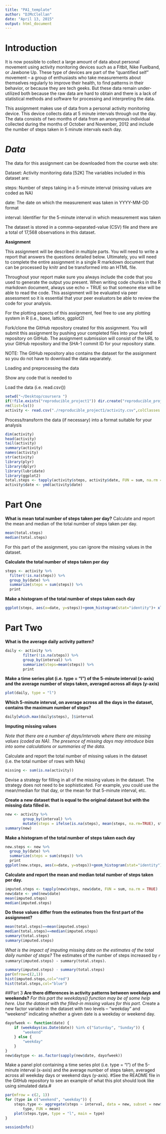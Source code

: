 ```yaml
---
title: "PA1_template"
author: "DJMcClellan"
date: "April 13, 2015"
output: html_document
---
```


**Introduction**
================
It is now possible to collect a large amount of data about personal movement using activity monitoring devices such as a Fitbit, Nike Fuelband, or Jawbone Up. These type of devices are part of the “quantified self” movement – a group of enthusiasts who take measurements about themselves regularly to improve their health, to find patterns in their behavior, or because they are tech geeks. But these data remain under-utilized both because the raw data are hard to obtain and there is a lack of statistical methods and software for processing and interpreting the data.

This assignment makes use of data from a personal activity monitoring device. This device collects data at 5 minute intervals through out the day. The data consists of two months of data from an anonymous individual collected during the months of October and November, 2012 and include the number of steps taken in 5 minute intervals each day.

*Data*
=======

The data for this assignment can be downloaded from the course web site:

Dataset: Activity monitoring data [52K]
The variables included in this dataset are:

steps: Number of steps taking in a 5-minute interval (missing values are coded as NA)

date: The date on which the measurement was taken in YYYY-MM-DD format

interval: Identifier for the 5-minute interval in which measurement was taken

The dataset is stored in a comma-separated-value (CSV) file and there are a total of 17,568 observations in this dataset.

**Assignment**

This assignment will be described in multiple parts. You will need to write a report that answers the questions detailed below. Ultimately, you will need to complete the entire assignment in a single R markdown document that can be processed by knitr and be transformed into an HTML file.

Throughout your report make sure you always include the code that you used to generate the output you present. When writing code chunks in the R markdown document, always use echo = TRUE so that someone else will be able to read the code. This assignment will be evaluated via peer assessment so it is essential that your peer evaluators be able to review the code for your analysis.

For the plotting aspects of this assignment, feel free to use any plotting system in R (i.e., base, lattice, ggplot2)

Fork/clone the GitHub repository created for this assignment. You will submit this assignment by pushing your completed files into your forked repository on GitHub. The assignment submission will consist of the URL to your GitHub repository and the SHA-1 commit ID for your repository state.

NOTE: The GitHub repository also contains the dataset for the assignment so you do not have to download the data separately.

Loading and preprocessing the data

Show any code that is needed to

Load the data (i.e. read.csv())
```r
setwd("~/Desktop/coursera ")
if(!file.exists("reproducible_project1")) dir.create("reproducible_project1")
rm(list=ls())
activity <- read.csv("./reproducible_project1/activity.csv",colClasses = c("numeric", "character","integer"))

```
Process/transform the data (if necessary) into a format suitable for your analysis
```r
dim(activity)
head(activity)
tail(activity)
summary(activity)
names(activity)
str(activity)
library(plyr)
library(dplyr)
library(lubridate)
library(ggplot2)
total.steps <- tapply(activity$steps, activity$date, FUN = sum, na.rm = TRUE)
activity$date <- ymd(activity$date)
```
**Part One**
============
**What is mean total number of steps taken per day?**
Calculate and report the mean and median of the total number of steps taken per day.
```r
mean(total.steps)
median(total.steps)
```

For this part of the assignment, you can ignore the missing values in the dataset.

**Calculate the total number of steps taken per day**
```r
steps <- activity %>%
  filter(!is.na(steps)) %>%
  group_by(date) %>%
  summarize(steps = sum(steps)) %>%
  print      
```

 **Make a histogram of the total number of steps taken each day**

```r
ggplot(steps, aes(x=date, y=steps))+geom_histogram(stat="identity")+ xlab("Dates")+ ylab("Steps")+ labs(title= "Total numbers of Steps per day")

```


**Part Two**
==============
**What is the average daily activity pattern?**
```r
daily <- activity %>%
        filter(!is.na(steps)) %>%
        group_by(interval) %>%
        summarize(steps=mean(steps)) %>%
        print
```

**Make a time series plot (i.e. type = "l") of the 5-minute interval (x-axis) and the average number of steps taken, averaged across all days (y-axis)**
```r
plot(daily, type = "l")
```

**Which 5-minute interval, on average across all the days in the dataset, contains the maximum number of steps?**
```r
daily[which.max(daily$steps), ]$interval

```

**Imputing missing values**

*Note that there are a number of days/intervals where there are missing values (coded as NA). The presence of missing days may introduce bias into some calculations or summaries of the data.*

Calculate and report the total number of missing values in the dataset (i.e. the total number of rows with NAs)
```r
missing <- sum(is.na(activity))

```

Devise a strategy for filling in all of the missing values in the dataset. The strategy does not need to be sophisticated. For example, you could use the mean/median for that day, or the mean for that 5-minute interval, etc.

**Create a new dataset that is equal to the original dataset but with the missing data filled in.**
```r
new <- activity %>%
        group_by(interval) %>%
        mutate(steps = ifelse(is.na(steps), mean(steps, na.rm=TRUE), steps))
summary(new)


```

**Make a histogram of the total number of steps taken each day**
```r
new.steps <- new %>%
  group_by(date) %>%
  summarize(steps = sum(steps)) %>%
  print      
ggplot(new.steps, aes(x=date, y=steps))+geom_histogram(stat="identity")+ xlab("Dates")+ ylab("Imputed Steps")+ labs(title= "Total numbers of Steps per day (missing data imputed)")
```

**Calculate and report the mean and median total number of steps taken per day.**
```r
imputed.steps <- tapply(new$steps, new$date, FUN = sum, na.rm = TRUE)
new$date <- ymd(new$date)
mean(imputed.steps)
median(imputed.steps)
```

**Do these values differ from the estimates from the first part of the assignment?**
```r
mean(total.steps)==mean(imputed.steps)
median(total.steps)==median(imputed.steps)
summary(total.steps)
summary(imputed.steps)
```

*What is the impact of imputing missing data on the estimates of the total daily number of steps?*
The estimates of the number of steps increased by `r  summary(imputed.steps) - summary(total.steps)`.
```r
summary(imputed.steps) - summary(total.steps)
par(mfrow=c(2,1))
hist(imputed.steps,col="red")
hist(total.steps,col="blue")
```


##Part 3
**Are there differences in activity patterns between weekdays and weekends?**
*For this part the weekdays() function may be of some help here. Use the dataset with the filled-in missing values for this part.*
Create a new factor variable in the dataset with two levels – “weekday” and “weekend” indicating whether a given date is a weekday or weekend day.
```r
dayofweek <- function(date) {
    if (weekdays(as.Date(date)) %in% c("Saturday", "Sunday")) {
        "weekend"
    } else {
        "weekday"
    }
}
new$daytype <- as.factor(sapply(new$date, dayofweek))
```

Make a panel plot containing a time series plot (i.e. type = "l") of the 5-minute interval (x-axis) and the average number of steps taken, averaged across all weekday days or weekend days (y-axis). 
#See the README file in the GitHub repository to see an example of what this plot should look like using simulated data.#
```r
par(mfrow = c(2, 1))
for (type in c("weekend", "weekday")) {
    steps.type <- aggregate(steps ~ interval, data = new, subset = new$daytype == 
        type, FUN = mean)
    plot(steps.type, type = "l", main = type)
}
```


```r
sessionInfo()
```

